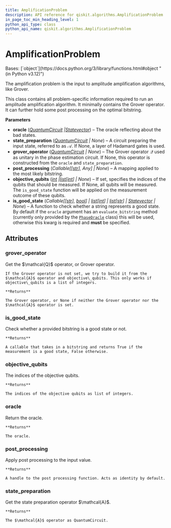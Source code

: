 ```yaml
---
title: AmplificationProblem
description: API reference for qiskit.algorithms.AmplificationProblem
in_page_toc_min_heading_level: 1
python_api_type: class
python_api_name: qiskit.algorithms.AmplificationProblem
---
```


# AmplificationProblem

<Class id="qiskit.algorithms.AmplificationProblem" isDedicatedPage={true} github="https://github.com/qiskit/qiskit/tree/stable/0.25/qiskit/algorithms/amplitude_amplifiers/amplification_problem.py" signature="qiskit.algorithms.AmplificationProblem(oracle, state_preparation=None, grover_operator=None, post_processing=None, objective_qubits=None, is_good_state=None)" modifiers="class">
  Bases: [`object`](https://docs.python.org/3/library/functions.html#object "(in Python v3.12)")

  The amplification problem is the input to amplitude amplification algorithms, like Grover.

  This class contains all problem-specific information required to run an amplitude amplification algorithm. It minimally contains the Grover operator. It can further hold some post processing on the optimal bitstring.

  **Parameters**

  *   **oracle** ([*QuantumCircuit*](qiskit.circuit.QuantumCircuit "qiskit.circuit.QuantumCircuit")  *|*[*Statevector*](qiskit.quantum_info.Statevector "qiskit.quantum_info.Statevector")) – The oracle reflecting about the bad states.
  *   **state\_preparation** ([*QuantumCircuit*](qiskit.circuit.QuantumCircuit "qiskit.circuit.QuantumCircuit") *| None*) – A circuit preparing the input state, referred to as $\mathcal{A}$. If None, a layer of Hadamard gates is used.
  *   **grover\_operator** ([*QuantumCircuit*](qiskit.circuit.QuantumCircuit "qiskit.circuit.QuantumCircuit") *| None*) – The Grover operator $\mathcal{Q}$ used as unitary in the phase estimation circuit. If None, this operator is constructed from the `oracle` and `state_preparation`.
  *   **post\_processing** (*Callable\[\[*[*str*](https://docs.python.org/3/library/stdtypes.html#str "(in Python v3.12)")*], Any] | None*) – A mapping applied to the most likely bitstring.
  *   **objective\_qubits** ([*int*](https://docs.python.org/3/library/functions.html#int "(in Python v3.12)")  *|*[*list*](https://docs.python.org/3/library/stdtypes.html#list "(in Python v3.12)")*\[*[*int*](https://docs.python.org/3/library/functions.html#int "(in Python v3.12)")*] | None*) – If set, specifies the indices of the qubits that should be measured. If None, all qubits will be measured. The `is_good_state` function will be applied on the measurement outcome of these qubits.
  *   **is\_good\_state** (*Callable\[\[*[*str*](https://docs.python.org/3/library/stdtypes.html#str "(in Python v3.12)")*],* [*bool*](https://docs.python.org/3/library/functions.html#bool "(in Python v3.12)")*] |* [*list*](https://docs.python.org/3/library/stdtypes.html#list "(in Python v3.12)")*\[*[*int*](https://docs.python.org/3/library/functions.html#int "(in Python v3.12)")*] |* [*list*](https://docs.python.org/3/library/stdtypes.html#list "(in Python v3.12)")*\[*[*str*](https://docs.python.org/3/library/stdtypes.html#str "(in Python v3.12)")*] |* [*Statevector*](qiskit.quantum_info.Statevector "qiskit.quantum_info.Statevector") *| None*) – A function to check whether a string represents a good state. By default if the `oracle` argument has an `evaluate_bitstring` method (currently only provided by the [`PhaseOracle`](qiskit.circuit.library.PhaseOracle "qiskit.circuit.library.PhaseOracle") class) this will be used, otherwise this kwarg is required and **must** be specified.

  ## Attributes

  ### grover\_operator

  <Attribute id="qiskit.algorithms.AmplificationProblem.grover_operator">
    Get the $\mathcal{Q}$ operator, or Grover operator.

    If the Grover operator is not set, we try to build it from the $\mathcal{A}$ operator and objective\_qubits. This only works if objective\_qubits is a list of integers.

    **Returns**

    The Grover operator, or None if neither the Grover operator nor the $\mathcal{A}$ operator is set.
  </Attribute>

  ### is\_good\_state

  <Attribute id="qiskit.algorithms.AmplificationProblem.is_good_state">
    Check whether a provided bitstring is a good state or not.

    **Returns**

    A callable that takes in a bitstring and returns True if the measurement is a good state, False otherwise.
  </Attribute>

  ### objective\_qubits

  <Attribute id="qiskit.algorithms.AmplificationProblem.objective_qubits">
    The indices of the objective qubits.

    **Returns**

    The indices of the objective qubits as list of integers.
  </Attribute>

  ### oracle

  <Attribute id="qiskit.algorithms.AmplificationProblem.oracle">
    Return the oracle.

    **Returns**

    The oracle.
  </Attribute>

  ### post\_processing

  <Attribute id="qiskit.algorithms.AmplificationProblem.post_processing">
    Apply post processing to the input value.

    **Returns**

    A handle to the post processing function. Acts as identity by default.
  </Attribute>

  ### state\_preparation

  <Attribute id="qiskit.algorithms.AmplificationProblem.state_preparation">
    Get the state preparation operator $\mathcal{A}$.

    **Returns**

    The $\mathcal{A}$ operator as QuantumCircuit.
  </Attribute>
</Class>

